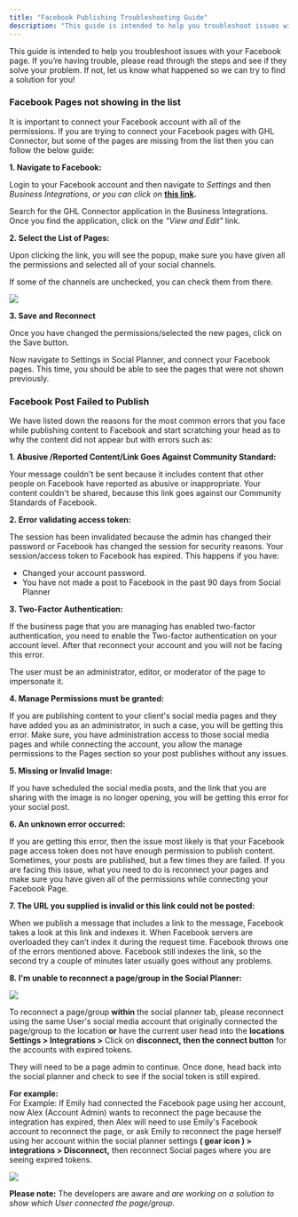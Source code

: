 ```yaml
---
title: "Facebook Publishing Troubleshooting Guide"
description: "This guide is intended to help you troubleshoot issues with your Facebook page."
---
```



This guide is intended to help you troubleshoot issues with your Facebook page. If you’re having trouble, please read through the steps and see if they solve your problem. If not, let us know what happened so we can try to find a solution for you!

### Facebook Pages not showing in the list

It is important to connect your Facebook account with all of the permissions. If you are trying to connect your Facebook pages with GHL Connector, but some of the pages are missing from the list then you can follow the below guide:

**1.  Navigate to Facebook:**

Login to your Facebook account and then navigate to  _Settings_  and then  _Business Integrations_,  _or you can click on_  [](https://www.facebook.com/index.php?next=https%3A%2F%2Fwww.facebook.com%2Fsettings%3Ftab%3Dbusiness_tools)[**this link**](https://www.facebook.com/settings?tab=business_tools&ref=settings)**.**

Search for the GHL Connector application in the Business Integrations. Once you find the application, click on the _"View and Edit"_  link.

**2.  Select the List of Pages:**

Upon clicking the link, you will see the popup, make sure you have given all the permissions and selected all of your social channels. 

If some of the channels are unchecked, you can check them from there.

![](https://s3.amazonaws.com/cdn.freshdesk.com/data/helpdesk/attachments/production/48194306242/original/O35wyx3uE7MPG_Rw0TZnautqxfe5av17dg.png?1645734827)

**3.  Save and Reconnect**

Once you have changed the permissions/selected the new pages, click on the Save button.

Now navigate to Settings in Social Planner, and connect your Facebook pages. This time, you should be able to see the pages that were not shown previously.

### Facebook Post Failed to Publish

We have listed down the reasons for the most common errors that you face while publishing content to Facebook and start scratching your head as to why the content did not appear but with errors such as:

**1.  Abusive /Reported Content/Link Goes Against Community Standard:**

Your message couldn't be sent because it includes content that other people on Facebook have reported as abusive or inappropriate. Your content couldn't be shared, because this link goes against our Community Standards of Facebook.

**2. Error validating access token:**
 
The session has been invalidated because the admin has changed their password or Facebook has changed the session for security reasons. Your session/access token to Facebook has expired. This happens if you have:

-   Changed your account password.
-   You have not made a post to Facebook in the past 90 days from Social Planner

**3. Two-Factor Authentication:**

If the business page that you are managing has enabled two-factor authentication, you need to enable the Two-factor authentication on your account level. After that reconnect your account and you will not be facing this error.

The user must be an administrator, editor, or moderator of the page to impersonate it.

**4. Manage Permissions must be granted:**

If you are publishing content to your client's social media pages and they have added you as an administrator, in such a case, you will be getting this error. Make sure, you have administration access to those social media pages and while connecting the account, you allow the manage permissions to the Pages section so your post publishes without any issues.  

**5.  Missing or Invalid Image:**

If you have scheduled the social media posts, and the link that you are sharing with the image is no longer opening, you will be getting this error for your social post.

**6.  An unknown error occurred:**

If you are getting this error, then the issue most likely is that your Facebook page access token does not have enough permission to publish content. Sometimes, your posts are published, but a few times they are failed. If you are facing this issue, what you need to do is reconnect your pages and make sure you have given all of the permissions while connecting your Facebook Page.

**7.  The URL you supplied is invalid or this link could not be posted:**

When we publish a message that includes a link to the message, Facebook takes a look at this link and indexes it. When Facebook servers are overloaded they can’t index it during the request time. Facebook throws one of the errors mentioned above. Facebook still indexes the link, so the second try a couple of minutes later usually goes without any problems.

**8.  I'm unable to reconnect a page/group in the Social Planner:**

![](https://s3.amazonaws.com/cdn.freshdesk.com/data/helpdesk/attachments/production/48251882147/original/0PMp8uH5NA0UNhDPsBiRqfJygT_o9udJnw.png?1663619417)

To reconnect a page/group **within**  the social planner tab, please reconnect using the same User's social media account that originally connected the page/group to the location  **or**  have the current user head into the  **locations Settings > Integrations >** Click on  **disconnect, then the connect button** for the accounts with expired tokens.

They will need to be a page admin to continue. Once done, head back into the social planner and check to see if the social token is still expired.

**For example:**   
For Example: If Emily had connected the Facebook page using her account, now Alex (Account Admin) wants to reconnect the page because the integration has expired, then Alex will need to use Emily's Facebook account to reconnect the page, or ask Emily to reconnect the page herself using her account within the social planner settings **( gear icon ) > integrations > Disconnect,** then reconnect Social pages where you are seeing expired tokens.

![](https://s3.amazonaws.com/cdn.freshdesk.com/data/helpdesk/attachments/production/155001055461/original/HItU53XnrUGCQlTfRQo2Ld9zJ1hPTv9vhA.gif?1686752607)

**Please note:**
The developers are aware and _are working on a solution to show which User connected the page/group._